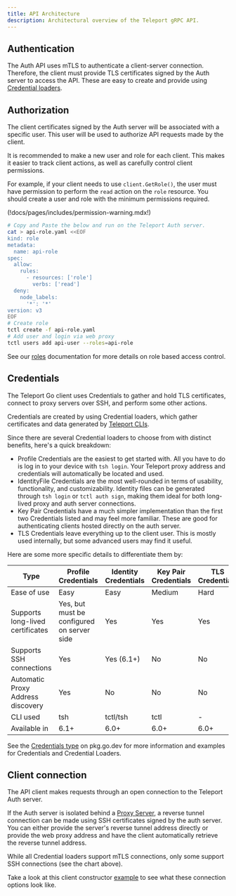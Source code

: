 ```yaml
---
title: API Architecture
description: Architectural overview of the Teleport gRPC API.
---
```


## Authentication

The Auth API uses mTLS to authenticate a client-server connection. Therefore, the client must provide
TLS certificates signed by the Auth server to access the API. These are easy to create and provide using
[Credential loaders](#credentials).

## Authorization

The client certificates signed by the Auth server will be associated with a specific user. This user will
be used to authorize API requests made by the client.

It is recommended to make a new user and role for each client. This makes it easier to track client actions, 
as well as carefully control client permissions.

For example, if your client needs to use `client.GetRole()`, the user must have permission to perform the `read` 
action on the `role` resource. You should create a user and role with the minimum permissions required.

(!docs/pages/includes/permission-warning.mdx!)

```bash
# Copy and Paste the below and run on the Teleport Auth server.
cat > api-role.yaml <<EOF
kind: role
metadata:
  name: api-role
spec:
  allow:
    rules:
      - resources: ['role']
        verbs: ['read']
  deny:
    node_labels:
      '*': '*'
version: v3
EOF
# Create role
tctl create -f api-role.yaml
# Add user and login via web proxy
tctl users add api-user --roles=api-role
```

See our [roles](../access-controls/reference.mdx#roles) documentation for more details
on role based access control.

## Credentials

The Teleport Go client uses Credentials to gather and hold TLS certificates, connect 
to proxy servers over SSH, and perform some other actions.

Credentials are created by using Credential loaders, which gather certificates and data 
generated by [Teleport CLIs](../setup/reference/cli.mdx).

Since there are several Credential loaders to choose from with distinct benefits, here's a quick breakdown:
 - Profile Credentials are the easiest to get started with. All you have to do is log in to your device with `tsh login`. Your Teleport proxy address and credentials will automatically be located and used.
 - IdentityFile Credentials are the most well-rounded in terms of usability, functionality,
   and customizability. Identity files can be generated through `tsh login` or `tctl auth sign`,
   making them ideal for both long-lived proxy and auth server connections.
 - Key Pair Credentials have a much simpler implementation than the first two Credentials listed and may feel more familiar. These are good for authenticating clients hosted directly on the auth server.
 - TLS Credentials leave everything up to the client user. This is mostly used internally, but some advanced users may find it useful.

Here are some more specific details to differentiate them by:

| Type | Profile Credentials | Identity Credentials | Key Pair Credentials | TLS Credentials |
| - | - | - | - | - | 
| Ease of use | Easy | Easy | Medium | Hard | 
| Supports long-lived certificates | Yes, but must be configured on server side | Yes | Yes | Yes | 
| Supports SSH connections | Yes | Yes (6.1+) | No | No | 
| Automatic Proxy Address discovery | Yes | No | No | No | 
| CLI used | tsh | tctl/tsh | tctl | - | 
| Available in | 6.1+ | 6.0+ | 6.0+ | 6.0+ | 

See the [Credentials type](https://pkg.go.dev/github.com/gravitational/teleport/api/client#Credentials)
on pkg.go.dev for more information and examples for Credentials and Credential Loaders.

## Client connection

The API client makes requests through an open connection to the Teleport Auth server.

If the Auth server is isolated behind a [Proxy Server](../architecture/proxy.mdx), a reverse
tunnel connection can be made using SSH certificates signed by the auth server. You can either
provide the server's reverse tunnel address directly or provide the web proxy address and have
the client automatically retrieve the reverse tunnel address.

<Admonition type="note">
  While all Credential loaders support mTLS connections, only some support SSH connections (see the chart above).
</Admonition>

Take a look at this client constructor [example](https://pkg.go.dev/github.com/gravitational/teleport/api/client#example-New)
to see what these connection options look like.
